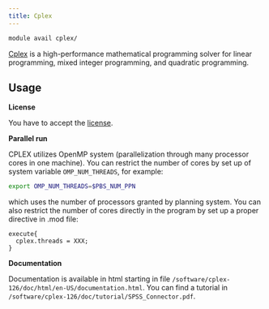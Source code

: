 ```yaml
---
title: Cplex
---
```

```bash
module avail cplex/
```

[Cplex](https://www.ibm.com/products/ilog-cplex-optimization-studio/cplex-optimizer) is a high-performance mathematical programming solver for linear programming, mixed integer programming, and quadratic programming. 

## Usage

**License**

You have to accept the [license](https://signup.e-infra.cz/fed/registrar/?vo=meta&group=lic_IBM-academic).

**Parallel run**

CPLEX utilizes OpenMP system (parallelization through many processor cores in one machine). You can restrict the number of cores by set up of system variable `OMP_NUM_THREADS`, for example:

```bash
export OMP_NUM_THREADS=$PBS_NUM_PPN 
```

which uses the number of processors granted by planning system. You can also restrict the number of cores directly in the program by set up a proper directive in .mod file:

```
execute{
  cplex.threads = XXX;
}
```

**Documentation**

Documentation is available in html starting in file `/software/cplex-126/doc/html/en-US/documentation.html`. You can find a tutorial in `/software/cplex-126/doc/tutorial/SPSS_Connector.pdf`. 

